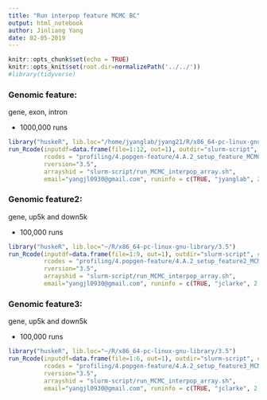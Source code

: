 ```yaml
---
title: "Run interpop feature MCMC BC"
output: html_notebook
author: Jinliang Yang
date: 02-05-2019
---
```



```r
knitr::opts_chunk$set(echo = TRUE) 
knitr::opts_knit$set(root.dir=normalizePath('../../')) 
#library(tidyverse)
```




### Genomic feature:
gene, exon, intron

- 1000,000 runs
```r
library("huskeR", lib.loc="/home/jyanglab/jyang21/R/x86_64-pc-linux-gnu-library/3.5")
run_Rcode(inputdf=data.frame(file=1:12, out=1), outdir="slurm-script", cmdno=1,
          rcodes = "profiling/4.popgen-feature/4.A.2_setup_feature_MCMC.R",
          rversion="3.5",
          arrayshid = "slurm-script/run_MCMC_interpop_array.sh",
          email="yangjl0930@gmail.com", runinfo = c(TRUE, "jyanglab", 2, "4G", "36:00:00"))


```

### Genomic feature2:
gene, up5k and down5k

- 100,000 runs
```r
library("huskeR", lib.loc="~/R/x86_64-pc-linux-gnu-library/3.5")
run_Rcode(inputdf=data.frame(file=1:9, out=1), outdir="slurm-script", cmdno=1,
          rcodes = "profiling/4.popgen-feature/4.A.2_setup_feature2_MCMC.R",
          rversion="3.5",
          arrayshid = "slurm-script/run_MCMC_interpop_array.sh",
          email="yangjl0930@gmail.com", runinfo = c(TRUE, "jclarke", 2, "4G", "36:00:00"))

```

### Genomic feature3:
gene, up5k and down5k

- 100,000 runs
```r
library("huskeR", lib.loc="~/R/x86_64-pc-linux-gnu-library/3.5")
run_Rcode(inputdf=data.frame(file=1:6, out=1), outdir="slurm-script", cmdno=1,
          rcodes = "profiling/4.popgen-feature/4.A.2_setup_feature3_MCMC.R",
          rversion="3.5",
          arrayshid = "slurm-script/run_MCMC_interpop_array.sh",
          email="yangjl0930@gmail.com", runinfo = c(TRUE, "jclarke", 2, "4G", "36:00:00"))

```
